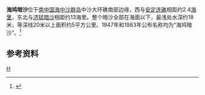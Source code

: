 {{Infobox Islands
| plural = yes
| name             =海鸠暗沙
| image name       = 
| image caption    = 
| image size       = 
| locator map      = {{Location map|South China Sea|lat=15.6|long=114.466666|central|300px}}
| map_custom       = yes
| native name      = 
| native name link = 
| other_names         = 
| location         = [[南中国海|南中国海]]
| coordinates      = {{Coord|15|36|N|114|28|E|display=inline,title}}
| archipelago      = [[中沙群岛|中沙群岛]]
| total islands    = 
| major islands    = 
| area             =
| length           =
| width            =
| coastline        =
| highest mount    = 
| elevation        = 
| country                          = China
| country admin divisions title   =
| country admin divisions         =
| population       = 
| population as of = 
| density          = 
| ethnic groups    = 
| additional info  =
}} 
'''海鸠暗沙'''位于[[南中国海|南中国海]][[中沙群岛|中沙群岛]]中沙大环礁南部边缘，西与[[安定连礁|安定连礁]]相距约2.4[[海里|海里]]，东北与[[济猛暗沙|济猛暗沙]]相距约13海里。整个暗沙全部在海面以下，最浅处水深约18米，等深线20米以上面积约5平方公里。1947年和1983年公布名称均为“海鸠暗沙”。<ref>{{cite book zh |author=广东省地名委员会 |title=《南海诸岛地名资料汇编》 |format=M |edition=1 |location=广州 |publisher=广东省地图出版社 |date=1988 |pages=188|id= ISBN 80522-023-9}}</ref>

==参考资料==
{{reflist}}

{{有争议的地区小作品}}
{{South China Sea Islands}}

[[Category:中沙群岛|H]]